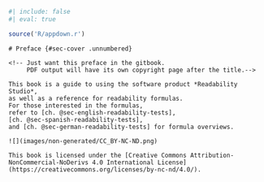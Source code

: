 ```r
#| include: false
#| eval: true

source('R/appdown.r')
```

```asis
# Preface {#sec-cover .unnumbered}

<!-- Just want this preface in the gitbook.
     PDF output will have its own copyright page after the title.-->

This book is a guide to using the software product *Readability Studio*,
as well as a reference for readability formulas.
For those interested in the formulas,
refer to [ch. @sec-english-readability-tests],
[ch. @sec-spanish-readability-tests],
and [ch. @sec-german-readability-tests] for formula overviews.

![](images/non-generated/CC_BY-NC-ND.png)

This book is licensed under the [Creative Commons Attribution-NonCommercial-NoDerivs 4.0 International License](https://creativecommons.org/licenses/by-nc-nd/4.0/).
```
